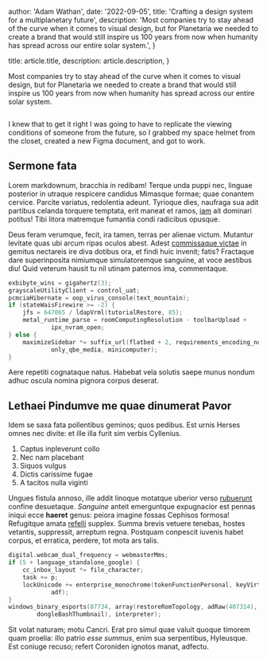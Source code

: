
  author: 'Adam Wathan',
  date: '2022-09-05',
  title: 'Crafting a design system for a multiplanetary future',
  description:
    'Most companies try to stay ahead of the curve when it comes to visual design, but for Planetaria we needed to create a brand that would still inspire us 100 years from now when humanity has spread across our entire solar system.',
}

  title: article.title,
  description: article.description,
}


Most companies try to stay ahead of the curve when it comes to visual design, but for Planetaria we needed to create a brand that would still inspire us 100 years from now when humanity has spread across our entire solar system.

<Image src={designSystem} alt="" />

I knew that to get it right I was going to have to replicate the viewing conditions of someone from the future, so I grabbed my space helmet from the closet, created a new Figma document, and got to work.

## Sermone fata

Lorem markdownum, bracchia in redibam! Terque unda puppi nec, linguae posterior
in utraque respicere candidus Mimasque formae; quae conantem cervice. Parcite
variatus, redolentia adeunt. Tyrioque dies, naufraga sua adit partibus celanda
torquere temptata, erit maneat et ramos, [iam](#) ait dominari
potitus! Tibi litora matremque fumantia condi radicibus opusque.

Deus feram verumque, fecit, ira tamen, terras per alienae victum. Mutantur
levitate quas ubi arcum ripas oculos abest. Adest [commissaque
victae](#) in gemitus nectareis ire diva
dotibus ora, et findi huic invenit; fatis? Fractaque dare superinposita
nimiumque simulatoremque sanguine, at voce aestibus diu! Quid veterum hausit tu
nil utinam paternos ima, commentaque.

```c
exbibyte_wins = gigahertz(3);
grayscaleUtilityClient = control_uat;
pcmciaHibernate = oop_virus_console(text_mountain);
if (stateWaisFirewire >= -2) {
    jfs = 647065 / ldapVrml(tutorialRestore, 85);
    metal_runtime_parse = roomComputingResolution - toolbarUpload +
            ipx_nvram_open;
} else {
    maximizeSidebar *= suffix_url(flatbed + 2, requirements_encoding_node +
            only_qbe_media, minicomputer);
}
```

Aere repetiti cognataque natus. Habebat vela solutis saepe munus nondum adhuc
oscula nomina pignora corpus deserat.

## Lethaei Pindumve me quae dinumerat Pavor

Idem se saxa fata pollentibus geminos; quos pedibus. Est urnis Herses omnes nec
divite: et ille illa furit sim verbis Cyllenius.

1. Captus inpleverunt collo
2. Nec nam placebant
3. Siquos vulgus
4. Dictis carissime fugae
5. A tacitos nulla viginti

Ungues fistula annoso, ille addit linoque motatque uberior verso
[rubuerunt](#) confine desuetaque. _Sanguine_ anteit
emerguntque expugnacior est pennas iniqui ecce **haeret** genus: peiora imagine
fossas Cephisos formosa! Refugitque amata [refelli](#)
supplex. Summa brevis vetuere tenebas, hostes vetantis, suppressit, arreptum
regna. Postquam conpescit iuvenis habet corpus, et erratica, perdere, tot mota
ars talis.

```c
digital.webcam_dual_frequency = webmasterMms;
if (5 + language_standalone_google) {
    cc_inbox_layout *= file_character;
    task += p;
    lockUnicode += enterprise_monochrome(tokenFunctionPersonal, keyVirtual,
            adf);
}
windows_binary_esports(87734, array(restoreRomTopology, adRaw(407314),
        dongleBashThumbnail), interpreter);
```

Sit volat naturam; motu Cancri. Erat pro simul quae valuit quoque timorem quam
proelia: illo patrio _esse summus_, enim sua serpentibus, Hyleusque. Est coniuge
recuso; refert Coroniden ignotos manat, adfectu.
